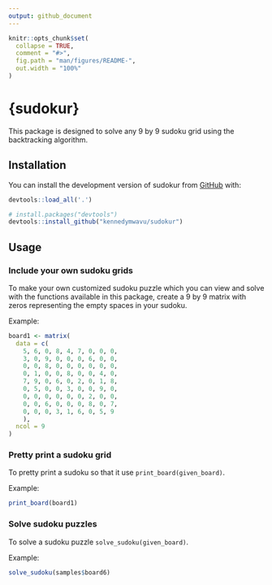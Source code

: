 ```yaml
---
output: github_document
---
```


<!-- README.md is generated from README.Rmd. Please edit that file -->

```r
knitr::opts_chunk$set(
  collapse = TRUE,
  comment = "#>",
  fig.path = "man/figures/README-",
  out.width = "100%"
)
```

# {sudokur}

<!-- badges: start -->
<!-- badges: end -->

This package is designed to solve any 9 by 9 sudoku grid using the backtracking algorithm.

## Installation

You can install the development version of sudokur from [GitHub](https://github.com/) with:

```r
devtools::load_all('.')
```


``` r
# install.packages("devtools")
devtools::install_github("kennedymwavu/sudokur")
```

## Usage

### Include your own sudoku grids

To make your own customized sudoku puzzle which you can view and solve with the functions available in this package, create a 9 by 9 matrix with zeros representing the empty spaces in your sudoku.

Example:

```r
board1 <- matrix(
  data = c(
    5, 6, 0, 8, 4, 7, 0, 0, 0,
    3, 0, 9, 0, 0, 0, 6, 0, 0,
    0, 0, 8, 0, 0, 0, 0, 0, 0,
    0, 1, 0, 0, 8, 0, 0, 4, 0,
    7, 9, 0, 6, 0, 2, 0, 1, 8,
    0, 5, 0, 0, 3, 0, 0, 9, 0,
    0, 0, 0, 0, 0, 0, 2, 0, 0,
    0, 0, 6, 0, 0, 0, 8, 0, 7,
    0, 0, 0, 3, 1, 6, 0, 5, 9
    ),
  ncol = 9
)
```

### Pretty print a sudoku grid

To pretty print a sudoku so that it use `print_board(given_board)`.

Example:

```r
print_board(board1)
```


### Solve sudoku puzzles

To solve a sudoku puzzle `solve_sudoku(given_board)`.

Example:

```r
solve_sudoku(samples$board6)
```

